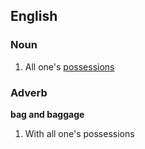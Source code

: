==English==

===Noun===
{{en-noun|sg=[[bag]] and [[baggage]]|-}}

#{{idiomatic}} All one's [[possession]]s

===Adverb===
'''bag and baggage'''

#{{idiomatic}} With all one's possessions
